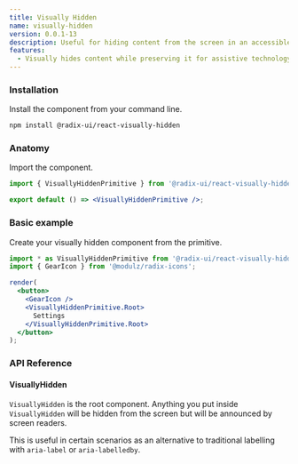 ```yaml
---
title: Visually Hidden
name: visually-hidden
version: 0.0.1-13
description: Useful for hiding content from the screen in an accessible way.
features:
  - Visually hides content while preserving it for assistive technology.
---
```


### Installation

Install the component from your command line.

```bash
npm install @radix-ui/react-visually-hidden
```

### Anatomy

Import the component.

```jsx
import { VisuallyHiddenPrimitive } from '@radix-ui/react-visually-hidden';

export default () => <VisuallyHiddenPrimitive />;
```

### Basic example

Create your visually hidden component from the primitive.

```jsx live manual
import * as VisuallyHiddenPrimitive from '@radix-ui/react-visually-hidden';
import { GearIcon } from '@modulz/radix-icons';

render(
  <button>
    <GearIcon />
    <VisuallyHiddenPrimitive.Root>
      Settings
    </VisuallyHiddenPrimitive.Root>
  </button>
);
```

### API Reference

#### VisuallyHidden

`VisuallyHidden` is the root component. Anything you put inside `VisuallyHidden` will be hidden from the screen but will be announced by screen readers.

This is useful in certain scenarios as an alternative to traditional labelling with `aria-label` or `aria-labelledby`.
